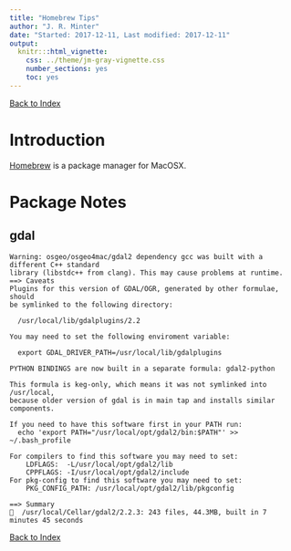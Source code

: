 ```yaml
---
title: "Homebrew Tips"
author: "J. R. Minter"
date: "Started: 2017-12-11, Last modified: 2017-12-11"
output:
  knitr:::html_vignette:
    css: ../theme/jm-gray-vignette.css
    number_sections: yes
    toc: yes
---
```


[Back to Index](../README.html)


# Introduction

[Homebrew](https://brew.sh/) is a package manager for MacOSX.

# Package Notes

## gdal

```
Warning: osgeo/osgeo4mac/gdal2 dependency gcc was built with a different C++ standard
library (libstdc++ from clang). This may cause problems at runtime.
==> Caveats
Plugins for this version of GDAL/OGR, generated by other formulae, should
be symlinked to the following directory:

  /usr/local/lib/gdalplugins/2.2

You may need to set the following enviroment variable:

  export GDAL_DRIVER_PATH=/usr/local/lib/gdalplugins

PYTHON BINDINGS are now built in a separate formula: gdal2-python

This formula is keg-only, which means it was not symlinked into /usr/local,
because older version of gdal is in main tap and installs similar components.

If you need to have this software first in your PATH run:
  echo 'export PATH="/usr/local/opt/gdal2/bin:$PATH"' >> ~/.bash_profile

For compilers to find this software you may need to set:
    LDFLAGS:  -L/usr/local/opt/gdal2/lib
    CPPFLAGS: -I/usr/local/opt/gdal2/include
For pkg-config to find this software you may need to set:
    PKG_CONFIG_PATH: /usr/local/opt/gdal2/lib/pkgconfig

==> Summary
🍺  /usr/local/Cellar/gdal2/2.2.3: 243 files, 44.3MB, built in 7 minutes 45 seconds

```


[Back to Index](../README.html)